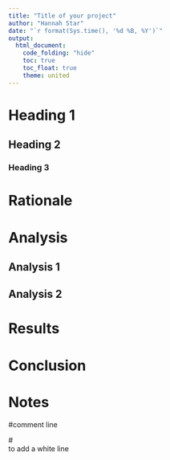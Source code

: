 ```yaml
---
title: "Title of your project"
author: "Hannah Star"
date: "`r format(Sys.time(), '%d %B, %Y')`"
output:
  html_document:
    code_folding: "hide"
    toc: true
    toc_float: true
    theme: united
---
```


# Heading 1

## Heading 2

### Heading 3

# Rationale

# Analysis

## Analysis 1

## Analysis 2

# Results

# Conclusion

# Notes

#comment line

#<br> to add a white line
<br>
